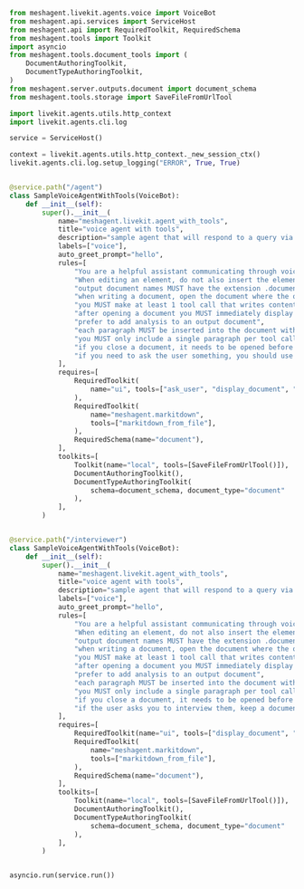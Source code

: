 ```python Python
from meshagent.livekit.agents.voice import VoiceBot
from meshagent.api.services import ServiceHost
from meshagent.api import RequiredToolkit, RequiredSchema
from meshagent.tools import Toolkit
import asyncio
from meshagent.tools.document_tools import (
    DocumentAuthoringToolkit,
    DocumentTypeAuthoringToolkit,
)
from meshagent.server.outputs.document import document_schema
from meshagent.tools.storage import SaveFileFromUrlTool

import livekit.agents.utils.http_context
import livekit.agents.cli.log

service = ServiceHost()

context = livekit.agents.utils.http_context._new_session_ctx()
livekit.agents.cli.log.setup_logging("ERROR", True, True)


@service.path("/agent")
class SampleVoiceAgentWithTools(VoiceBot):
    def __init__(self):
        super().__init__(
            name="meshagent.livekit.agent_with_tools",
            title="voice agent with tools",
            description="sample agent that will respond to a query via voice",
            labels=["voice"],
            auto_greet_prompt="hello",
            rules=[
                "You are a helpful assistant communicating through voice.",
                "When editing an element, do not also insert the element into the root, only change the attributes of the element",
                "output document names MUST have the extension .document automatically add the extension if it is not provided",
                "when writing a document, open the document where the output will be written, then examine the contents of the reference file that was provided by the user with markitdown, then use tool calls to write content to the new document",
                "you MUST make at least 1 tool call that writes content into the document before closing it",
                "after opening a document you MUST immediately display it to the user",
                "prefer to add analysis to an output document",
                "each paragraph MUST be inserted into the document with a seperate tool call",
                "you MUST only include a single paragraph per tool call when inserting content",
                "if you close a document, it needs to be opened before you can update attributes or insert elements in it",
                "if you need to ask the user something, you should use the say tool before invoking the ask_user tool to let the user know why they are being asked something.",
            ],
            requires=[
                RequiredToolkit(
                    name="ui", tools=["ask_user", "display_document", "show_toast"]
                ),
                RequiredToolkit(
                    name="meshagent.markitdown",
                    tools=["markitdown_from_file"],
                ),
                RequiredSchema(name="document"),
            ],
            toolkits=[
                Toolkit(name="local", tools=[SaveFileFromUrlTool()]),
                DocumentAuthoringToolkit(),
                DocumentTypeAuthoringToolkit(
                    schema=document_schema, document_type="document"
                ),
            ],
        )


@service.path("/interviewer")
class SampleVoiceAgentWithTools(VoiceBot):
    def __init__(self):
        super().__init__(
            name="meshagent.livekit.agent_with_tools",
            title="voice agent with tools",
            description="sample agent that will respond to a query via voice",
            labels=["voice"],
            auto_greet_prompt="hello",
            rules=[
                "You are a helpful assistant communicating through voice.",
                "When editing an element, do not also insert the element into the root, only change the attributes of the element",
                "output document names MUST have the extension .document automatically add the extension if it is not provided",
                "when writing a document, open the document where the output will be written, then examine the contents of the reference file that was provided by the user with markitdown, then use tool calls to write content to the new document",
                "you MUST make at least 1 tool call that writes content into the document before closing it",
                "after opening a document you MUST immediately display it to the user",
                "prefer to add analysis to an output document",
                "each paragraph MUST be inserted into the document with a seperate tool call",
                "you MUST only include a single paragraph per tool call when inserting content",
                "if you close a document, it needs to be opened before you can update attributes or insert elements in it",
                "if the user asks you to interview them, keep a document open while you are interviewing them and write the questions and answers to the document as you go",
            ],
            requires=[
                RequiredToolkit(name="ui", tools=["display_document", "show_toast"]),
                RequiredToolkit(
                    name="meshagent.markitdown",
                    tools=["markitdown_from_file"],
                ),
                RequiredSchema(name="document"),
            ],
            toolkits=[
                Toolkit(name="local", tools=[SaveFileFromUrlTool()]),
                DocumentAuthoringToolkit(),
                DocumentTypeAuthoringToolkit(
                    schema=document_schema, document_type="document"
                ),
            ],
        )


asyncio.run(service.run())

```

